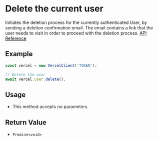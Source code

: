 # Delete the current user

Initiates the deletion process for the currently authenticated User, by sending a deletion confirmation email. The email contains a link that the user needs to visit in order to proceed with the deletion process. [API Reference](https://vercel.com/docs/rest-api/endpoints#delete-user-account)

## Example

```js
const vercel = new VercelClient('TOKEN');

// Delete the user
await vercel.user.delete();
```

## Usage

- This method accepts no parameters.

## Return Value

- `Promise<void>`
